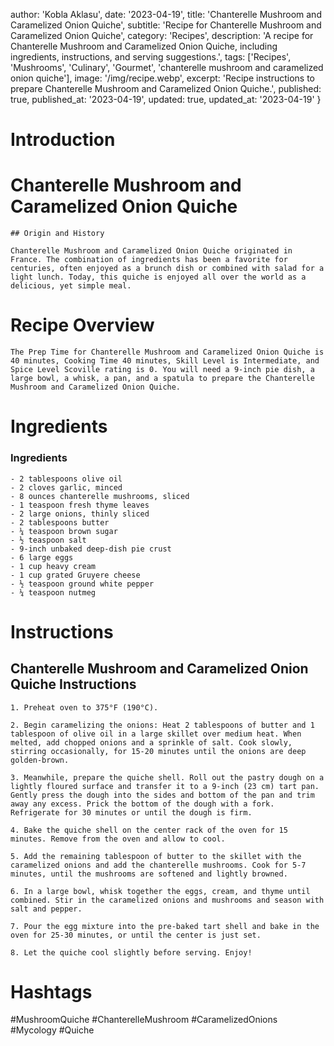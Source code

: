 
  author: 'Kobla Aklasu',
  date: '2023-04-19',
  title: 'Chanterelle Mushroom and Caramelized Onion Quiche',
  subtitle: 'Recipe for Chanterelle Mushroom and Caramelized Onion Quiche',
  category: 'Recipes',
  description: 'A recipe for Chanterelle Mushroom and Caramelized Onion Quiche, including ingredients, instructions, and serving suggestions.',
  tags: ['Recipes', 'Mushrooms', 'Culinary', 'Gourmet', 'chanterelle mushroom and caramelized onion quiche'],
  image: '/img/recipe.webp',
  excerpt: 'Recipe instructions to prepare Chanterelle Mushroom and Caramelized Onion Quiche.',
  published: true,
  published_at: '2023-04-19',
  updated: true,
  updated_at: '2023-04-19'
}


  # Introduction

# Chanterelle Mushroom and Caramelized Onion Quiche
    
    ## Origin and History
    
    Chanterelle Mushroom and Caramelized Onion Quiche originated in France. The combination of ingredients has been a favorite for centuries, often enjoyed as a brunch dish or combined with salad for a light lunch. Today, this quiche is enjoyed all over the world as a delicious, yet simple meal.

# Recipe Overview

    The Prep Time for Chanterelle Mushroom and Caramelized Onion Quiche is 40 minutes, Cooking Time 40 minutes, Skill Level is Intermediate, and Spice Level Scoville rating is 0. You will need a 9-inch pie dish, a large bowl, a whisk, a pan, and a spatula to prepare the Chanterelle Mushroom and Caramelized Onion Quiche.

# Ingredients

### Ingredients
    - 2 tablespoons olive oil
    - 2 cloves garlic, minced
    - 8 ounces chanterelle mushrooms, sliced
    - 1 teaspoon fresh thyme leaves
    - 2 large onions, thinly sliced
    - 2 tablespoons butter
    - ¼ teaspoon brown sugar
    - ½ teaspoon salt
    - 9-inch unbaked deep-dish pie crust
    - 6 large eggs
    - 1 cup heavy cream
    - 1 cup grated Gruyere cheese
    - ½ teaspoon ground white pepper
    - ¼ teaspoon nutmeg

# Instructions

## Chanterelle Mushroom and Caramelized Onion Quiche Instructions
    
    1. Preheat oven to 375°F (190°C).
    
    2. Begin caramelizing the onions: Heat 2 tablespoons of butter and 1 tablespoon of olive oil in a large skillet over medium heat. When melted, add chopped onions and a sprinkle of salt. Cook slowly, stirring occasionally, for 15-20 minutes until the onions are deep golden-brown.
    
    3. Meanwhile, prepare the quiche shell. Roll out the pastry dough on a lightly floured surface and transfer it to a 9-inch (23 cm) tart pan. Gently press the dough into the sides and bottom of the pan and trim away any excess. Prick the bottom of the dough with a fork. Refrigerate for 30 minutes or until the dough is firm.
    
    4. Bake the quiche shell on the center rack of the oven for 15 minutes. Remove from the oven and allow to cool.
    
    5. Add the remaining tablespoon of butter to the skillet with the caramelized onions and add the chanterelle mushrooms. Cook for 5-7 minutes, until the mushrooms are softened and lightly browned.
    
    6. In a large bowl, whisk together the eggs, cream, and thyme until combined. Stir in the caramelized onions and mushrooms and season with salt and pepper.
    
    7. Pour the egg mixture into the pre-baked tart shell and bake in the oven for 25-30 minutes, or until the center is just set.
    
    8. Let the quiche cool slightly before serving. Enjoy!

# Hashtags

#MushroomQuiche #ChanterelleMushroom #CaramelizedOnions #Mycology #Quiche



